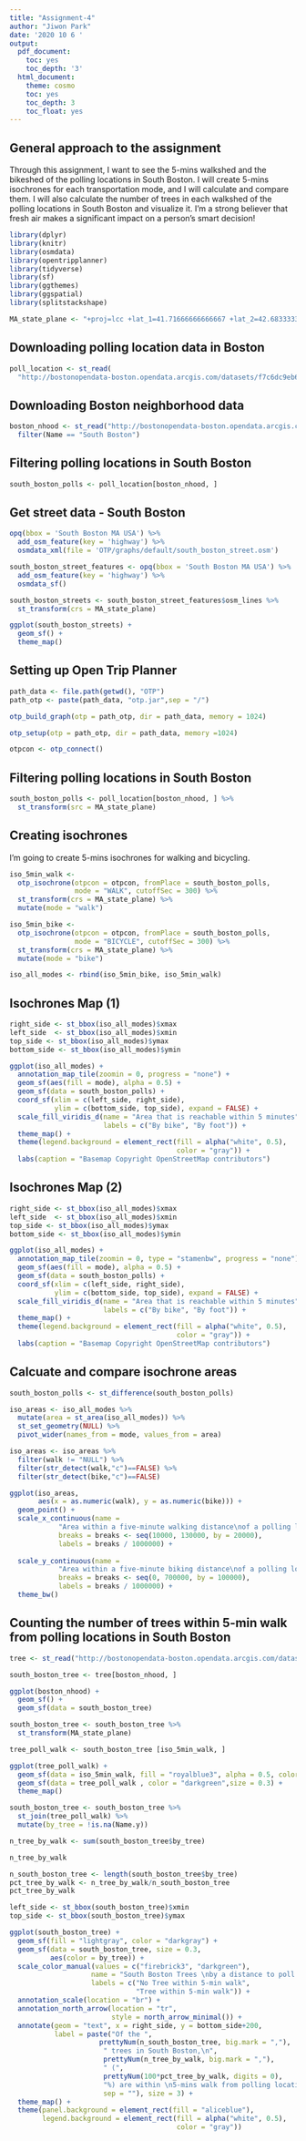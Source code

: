 ```yaml
---
title: "Assignment-4"
author: "Jiwon Park"
date: '2020 10 6 '
output:
  pdf_document:
    toc: yes
    toc_depth: '3'
  html_document:
    theme: cosmo
    toc: yes
    toc_depth: 3
    toc_float: yes
---
```


## General approach to the assignment

Through this assignment, I want to see the 5-mins walkshed and the bikeshed of the polling locations in South Boston. I will create 5-mins isochrones for each transportation mode, and I will calculate and compare them. I will also calculate the number of trees in each walkshed of the polling locations in South Boston and visualize it. I'm a strong believer that fresh air makes a significant impact on a person's smart decision! 


```r
library(dplyr)
library(knitr)
library(osmdata)
library(opentripplanner)
library(tidyverse)
library(sf)
library(ggthemes)
library(ggspatial)
library(splitstackshape)
```

```r
MA_state_plane <- "+proj=lcc +lat_1=41.71666666666667 +lat_2=42.68333333333333 +lat_0=41 +lon_0=-71.5 +x_0=200000 +y_0=750000 +ellps=GRS80 +units=m +no_defs"
```

## Downloading polling location data in Boston
```r
poll_location <- st_read(
  "http://bostonopendata-boston.opendata.arcgis.com/datasets/f7c6dc9eb6b14463a3dd87451beba13f_5.kml?outSR=%7B%22latestWkid%22%3A2249%2C%22wkid%22%3A102686%7D")
```

## Downloading Boston neighborhood data 
```r
boston_nhood <- st_read("http://bostonopendata-boston.opendata.arcgis.com/datasets/3525b0ee6e6b427f9aab5d0a1d0a1a28_0.kml?outSR=%7B%22latestWkid%22%3A2249%2C%22wkid%22%3A102686%7D") %>%
  filter(Name == "South Boston")
```

## Filtering polling locations in South Boston
```r
south_boston_polls <- poll_location[boston_nhood, ]
```

## Get street data - South Boston
```r
opq(bbox = 'South Boston MA USA') %>%
  add_osm_feature(key = 'highway') %>%
  osmdata_xml(file = 'OTP/graphs/default/south_boston_street.osm')
```

```r
south_boston_street_features <- opq(bbox = 'South Boston MA USA') %>%
  add_osm_feature(key = 'highway') %>%
  osmdata_sf()

south_boston_streets <- south_boston_street_features$osm_lines %>%
  st_transform(crs = MA_state_plane)
```

```r
ggplot(south_boston_streets) +
  geom_sf() +
  theme_map()
```

## Setting up Open Trip Planner
```r
path_data <- file.path(getwd(), "OTP")
path_otp <- paste(path_data, "otp.jar",sep = "/")

otp_build_graph(otp = path_otp, dir = path_data, memory = 1024) 
```

```r
otp_setup(otp = path_otp, dir = path_data, memory =1024)
```

```r
otpcon <- otp_connect()
```

## Filtering polling locations in South Boston
```r
south_boston_polls <- poll_location[boston_nhood, ] %>%
  st_transform(src = MA_state_plane)
```


## Creating isochrones

I'm going to create 5-mins isochrones for walking and bicycling.

```r
iso_5min_walk <- 
  otp_isochrone(otpcon = otpcon, fromPlace = south_boston_polls, 
                mode = "WALK", cutoffSec = 300) %>%
  st_transform(crs = MA_state_plane) %>%
  mutate(mode = "walk")

iso_5min_bike <- 
  otp_isochrone(otpcon = otpcon, fromPlace = south_boston_polls, 
                mode = "BICYCLE", cutoffSec = 300) %>%
  st_transform(crs = MA_state_plane) %>%
  mutate(mode = "bike")

iso_all_modes <- rbind(iso_5min_bike, iso_5min_walk)
```

## Isochrones Map (1)
```r
right_side <- st_bbox(iso_all_modes)$xmax
left_side  <- st_bbox(iso_all_modes)$xmin
top_side <- st_bbox(iso_all_modes)$ymax
bottom_side <- st_bbox(iso_all_modes)$ymin

ggplot(iso_all_modes) +
  annotation_map_tile(zoomin = 0, progress = "none") +
  geom_sf(aes(fill = mode), alpha = 0.5) +
  geom_sf(data = south_boston_polls) +
  coord_sf(xlim = c(left_side, right_side), 
           ylim = c(bottom_side, top_side), expand = FALSE) +
  scale_fill_viridis_d(name = "Area that is reachable within 5 minutes",
                       labels = c("By bike", "By foot")) +
  theme_map() +
  theme(legend.background = element_rect(fill = alpha("white", 0.5),
                                         color = "gray")) + 
  labs(caption = "Basemap Copyright OpenStreetMap contributors")
```

## Isochrones Map (2)
```r
right_side <- st_bbox(iso_all_modes)$xmax
left_side  <- st_bbox(iso_all_modes)$xmin
top_side <- st_bbox(iso_all_modes)$ymax
bottom_side <- st_bbox(iso_all_modes)$ymin

ggplot(iso_all_modes) +
  annotation_map_tile(zoomin = 0, type = "stamenbw", progress = "none") +
  geom_sf(aes(fill = mode), alpha = 0.5) +
  geom_sf(data = south_boston_polls) +
  coord_sf(xlim = c(left_side, right_side), 
           ylim = c(bottom_side, top_side), expand = FALSE) +
  scale_fill_viridis_d(name = "Area that is reachable within 5 minutes",
                       labels = c("By bike", "By foot")) +
  theme_map() +
  theme(legend.background = element_rect(fill = alpha("white", 0.5),
                                         color = "gray")) + 
  labs(caption = "Basemap Copyright OpenStreetMap contributors")
```

## Calcuate and compare isochrone areas

```r
south_boston_polls <- st_difference(south_boston_polls)
```

```r
iso_areas <- iso_all_modes %>%
  mutate(area = st_area(iso_all_modes)) %>%
  st_set_geometry(NULL) %>%
  pivot_wider(names_from = mode, values_from = area) 

iso_areas <- iso_areas %>%
  filter(walk != "NULL") %>%
  filter(str_detect(walk,"c")==FALSE) %>%
  filter(str_detect(bike,"c")==FALSE)
```

```r
ggplot(iso_areas, 
       aes(x = as.numeric(walk), y = as.numeric(bike))) +
  geom_point() +
  scale_x_continuous(name = 
            "Area within a five-minute walking distance\nof a polling location(square km)",
            breaks = breaks <- seq(10000, 130000, by = 20000),
            labels = breaks / 1000000) +
  
  scale_y_continuous(name = 
            "Area within a five-minute biking distance\nof a polling location\n(square km)",
            breaks = breaks <- seq(0, 700000, by = 100000),
            labels = breaks / 1000000) +
  theme_bw()
```

## Counting the number of trees within 5-min walk from polling locations in South Boston

```r
tree <- st_read("http://bostonopendata-boston.opendata.arcgis.com/datasets/ce863d38db284efe83555caf8a832e2a_1.kml", quiet = TRUE) 
```

```r
south_boston_tree <- tree[boston_nhood, ] 

ggplot(boston_nhood) +
  geom_sf() + 
  geom_sf(data = south_boston_tree)

south_boston_tree <- south_boston_tree %>%
  st_transform(MA_state_plane)
```

```r
tree_poll_walk <- south_boston_tree [iso_5min_walk, ]

ggplot(tree_poll_walk) +
  geom_sf(data = iso_5min_walk, fill = "royalblue3", alpha = 0.5, color = NA) + 
  geom_sf(data = tree_poll_walk , color = "darkgreen",size = 0.3) +
  theme_map()
```

```r
south_boston_tree <- south_boston_tree %>%
  st_join(tree_poll_walk) %>%
  mutate(by_tree = !is.na(Name.y))
```


```r
n_tree_by_walk <- sum(south_boston_tree$by_tree)

n_tree_by_walk
```


```r
n_south_boston_tree <- length(south_boston_tree$by_tree)
pct_tree_by_walk <- n_tree_by_walk/n_south_boston_tree
pct_tree_by_walk
```

```r
left_side <- st_bbox(south_boston_tree)$xmin
top_side <- st_bbox(south_boston_tree)$ymax

ggplot(south_boston_tree) +
  geom_sf(fill = "lightgray", color = "darkgray") +
  geom_sf(data = south_boston_tree, size = 0.3,
          aes(color = by_tree)) +
  scale_color_manual(values = c("firebrick3", "darkgreen"),
                    name = "South Boston Trees \nby a distance to poll locations",
                    labels = c("No Tree within 5-min walk",
                               "Tree within 5-min walk")) +
  annotation_scale(location = "br") +
  annotation_north_arrow(location = "tr", 
                         style = north_arrow_minimal()) +
  annotate(geom = "text", x = right_side, y = bottom_side+200,
           label = paste("Of the ", 
                      prettyNum(n_south_boston_tree, big.mark = ","),
                       " trees in South Boston,\n", 
                       prettyNum(n_tree_by_walk, big.mark = ","),
                       " (", 
                       prettyNum(100*pct_tree_by_walk, digits = 0),
                       "%) are within \n5-mins walk from polling locations",
                       sep = ""), size = 3) +
  theme_map() +
  theme(panel.background = element_rect(fill = "aliceblue"),
        legend.background = element_rect(fill = alpha("white", 0.5), 
                                         color = "gray"))
```

